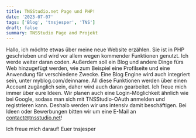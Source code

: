 ```yaml
---
title: TNSStudio.net Page und PHP!
date: '2023-07-07'
tags: ['Blog', 'tnsjesper', 'TNS']
draft: false
summary: TNSStudio Page and Projekt
---
```


Hallo, ich möchte etwas über meine neue Website erzählen.
Sie ist in PHP geschrieben und wird vor allem wegen kommender Funktionen genutzt.
Ich werde weiter daran coden. Außerdem soll ein Blog und andere Dinge fürs Web hinzugefügt werden, wie zum Beispiel eine Profilseite und eine Anwendung für verschiedene Zwecke.
Eine Blog Engine wird auch integriert sein, unter myblog.com/deinname. All diese Funktionen werden über einen Account zugänglich sein, daher wird auch daran gearbeitet.
Ich freue mich immer über eure Ideen. Wir planen auch eine Login-Möglichkeit ähnlich wie bei Google, sodass man sich mit TNSStudio-OAuth anmelden und registrieren kann.
Deshalb werden wir uns intensiv damit beschäftigen. Bei Ideen oder Bewerbungen bitten wir um eine E-Mail an contact@tnsstudio.net!

Ich freue mich darauf! Euer tnsjesper
